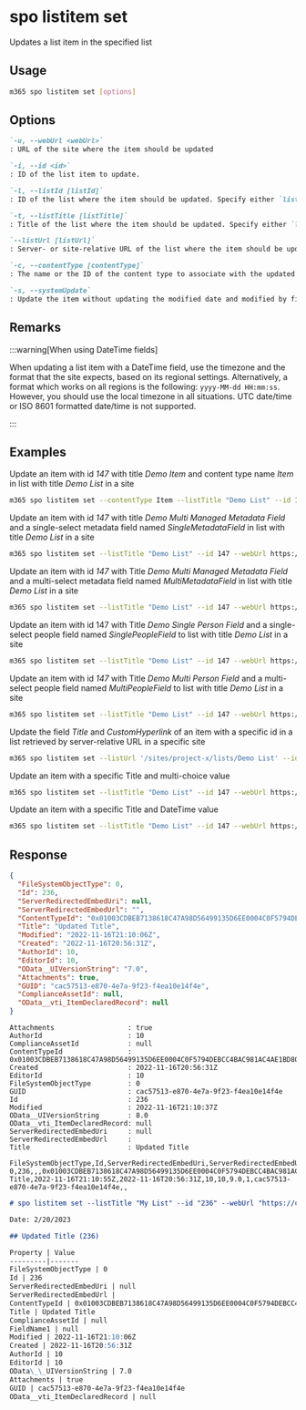 
# spo listitem set

Updates a list item in the specified list

## Usage

```sh
m365 spo listitem set [options]
```

## Options

```md definition-list
`-u, --webUrl <webUrl>`
: URL of the site where the item should be updated

`-i, --id <id>`
: ID of the list item to update.

`-l, --listId [listId]`
: ID of the list where the item should be updated. Specify either `listTitle`, `listId` or `listUrl`

`-t, --listTitle [listTitle]`
: Title of the list where the item should be updated. Specify either `listTitle`, `listId` or `listUrl`

`--listUrl [listUrl]`
: Server- or site-relative URL of the list where the item should be updated. Specify either `listTitle`, `listId` or `listUrl`

`-c, --contentType [contentType]`
: The name or the ID of the content type to associate with the updated item

`-s, --systemUpdate`
: Update the item without updating the modified date and modified by fields
```

<Global />

## Remarks

:::warning[When using DateTime fields]

When updating a list item with a DateTime field, use the timezone and the format that the site expects, based on its regional settings. Alternatively, a format which works on all regions is the following: `yyyy-MM-dd HH:mm:ss`. However, you should use the local timezone in all situations. UTC date/time or ISO 8601 formatted date/time is not supported.

:::

## Examples

Update an item with id _147_ with title _Demo Item_ and content type name _Item_ in list with title _Demo List_ in a site

```sh
m365 spo listitem set --contentType Item --listTitle "Demo List" --id 147 --webUrl https://contoso.sharepoint.com/sites/project-x --Title "Demo Item"
```

Update an item with id _147_ with title _Demo Multi Managed Metadata Field_ and a single-select metadata field named _SingleMetadataField_ in list with title _Demo List_ in a site

```sh
m365 spo listitem set --listTitle "Demo List" --id 147 --webUrl https://contoso.sharepoint.com/sites/project-x --Title "Demo Single Managed Metadata Field" --SingleMetadataField "TermLabel1|fa2f6bfd-1fad-4d18-9c89-289fe6941377;"
```

Update an item with id _147_ with Title _Demo Multi Managed Metadata Field_ and a multi-select metadata field named _MultiMetadataField_ in list with title _Demo List_ in a site

```sh
m365 spo listitem set --listTitle "Demo List" --id 147 --webUrl https://contoso.sharepoint.com/sites/project-x --Title "Demo Multi Managed Metadata Field" --MultiMetadataField "TermLabel1|cf8c72a1-0207-40ee-aebd-fca67d20bc8a;TermLabel2|e5cc320f-8b65-4882-afd5-f24d88d52b75;"
```

Update an item with id 147 with Title _Demo Single Person Field_ and a single-select people field named _SinglePeopleField_ to list with title _Demo List_ in a site

```sh
m365 spo listitem set --listTitle "Demo List" --id 147 --webUrl https://contoso.sharepoint.com/sites/project-x --Title "Demo Single Person Field" --SinglePeopleField "[{'Key':'i:0#.f|membership|markh@conotoso.com'}]"
```

Update an item with id _147_ with Title _Demo Multi Person Field_ and a multi-select people field named _MultiPeopleField_ to list with title _Demo List_ in a site

```sh
m365 spo listitem set --listTitle "Demo List" --id 147 --webUrl https://contoso.sharepoint.com/sites/project-x --Title "Demo Multi Person Field" --MultiPeopleField "[{'Key':'i:0#.f|membership|markh@conotoso.com'},{'Key':'i:0#.f|membership|john.doe@conotoso.com'}]"
```

Update the field _Title_ and _CustomHyperlink_ of an item with a specific id in a list retrieved by server-relative URL in a specific site

```sh
m365 spo listitem set --listUrl '/sites/project-x/lists/Demo List' --id 147 --webUrl https://contoso.sharepoint.com/sites/project-x --Title "Demo Hyperlink Field" --CustomHyperlink "https://www.bing.com, Bing"
```

Update an item with a specific Title and multi-choice value

```sh
m365 spo listitem set --listTitle "Demo List" --id 147 --webUrl https://contoso.sharepoint.com/sites/project-x --Title "Demo multi-choice Field" --MultiChoiceField "Choice 1;#Choice 2;#Choice 3"
```

Update an item with a specific Title and DateTime value

```sh
m365 spo listitem set --listTitle "Demo List" --id 147 --webUrl https://contoso.sharepoint.com/sites/project-x --Title "Demo DateTime Field" --SomeDateTimeField "2023-01-16 15:30:00"
```

## Response

<Tabs>
  <TabItem value="JSON">

  ```json
  {
    "FileSystemObjectType": 0,
    "Id": 236,
    "ServerRedirectedEmbedUri": null,
    "ServerRedirectedEmbedUrl": "",
    "ContentTypeId": "0x01003CDBEB7138618C47A98D56499135D6EE0004C0F5794DEBCC4BAC981AC4AE1BD803",
    "Title": "Updated Title",
    "Modified": "2022-11-16T21:10:06Z",
    "Created": "2022-11-16T20:56:31Z",
    "AuthorId": 10,
    "EditorId": 10,
    "OData__UIVersionString": "7.0",
    "Attachments": true,
    "GUID": "cac57513-e870-4e7a-9f23-f4ea10e14f4e",
    "ComplianceAssetId": null,
    "OData__vti_ItemDeclaredRecord": null
  }
  ```

  </TabItem>
  <TabItem value="Text">

  ```text
  Attachments                  : true
  AuthorId                     : 10
  ComplianceAssetId            : null
  ContentTypeId                : 0x01003CDBEB7138618C47A98D56499135D6EE0004C0F5794DEBCC4BAC981AC4AE1BD803
  Created                      : 2022-11-16T20:56:31Z
  EditorId                     : 10
  FileSystemObjectType         : 0
  GUID                         : cac57513-e870-4e7a-9f23-f4ea10e14f4e
  Id                           : 236
  Modified                     : 2022-11-16T21:10:37Z
  OData__UIVersionString       : 8.0
  OData__vti_ItemDeclaredRecord: null
  ServerRedirectedEmbedUri     : null
  ServerRedirectedEmbedUrl     :
  Title                        : Updated Title
  ```

  </TabItem>
  <TabItem value="CSV">

  ```csv
  FileSystemObjectType,Id,ServerRedirectedEmbedUri,ServerRedirectedEmbedUrl,ContentTypeId,Title,Modified,Created,AuthorId,EditorId,OData__UIVersionString,Attachments,GUID,ComplianceAssetId,OData__vti_ItemDeclaredRecord
  0,236,,,0x01003CDBEB7138618C47A98D56499135D6EE0004C0F5794DEBCC4BAC981AC4AE1BD803,Updated Title,2022-11-16T21:10:55Z,2022-11-16T20:56:31Z,10,10,9.0,1,cac57513-e870-4e7a-9f23-f4ea10e14f4e,,
  ```

  </TabItem>
  <TabItem value="Markdown">

  ```md
  # spo listitem set --listTitle "My List" --id "236" --webUrl "https://contoso.sharepoint.com" --Title "Updated Title"

  Date: 2/20/2023

  ## Updated Title (236)

  Property | Value
  ---------|-------
  FileSystemObjectType | 0
  Id | 236
  ServerRedirectedEmbedUri | null
  ServerRedirectedEmbedUrl |
  ContentTypeId | 0x01003CDBEB7138618C47A98D56499135D6EE0004C0F5794DEBCC4BAC981AC4AE1BD803
  Title | Updated Title
  ComplianceAssetId | null
  FieldName1 | null
  Modified | 2022-11-16T21:10:06Z
  Created | 2022-11-16T20:56:31Z
  AuthorId | 10
  EditorId | 10
  OData\_\_UIVersionString | 7.0
  Attachments | true
  GUID | cac57513-e870-4e7a-9f23-f4ea10e14f4e
  OData__vti_ItemDeclaredRecord | null
  ```

  </TabItem>
</Tabs>


